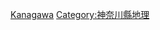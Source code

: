 {{Template:Category:都道府縣|的郡|top=日本的郡|}}

[[Category:日本的郡|Kanagawa]]
[[Category:神奈川縣地理|Category:神奈川縣地理]]